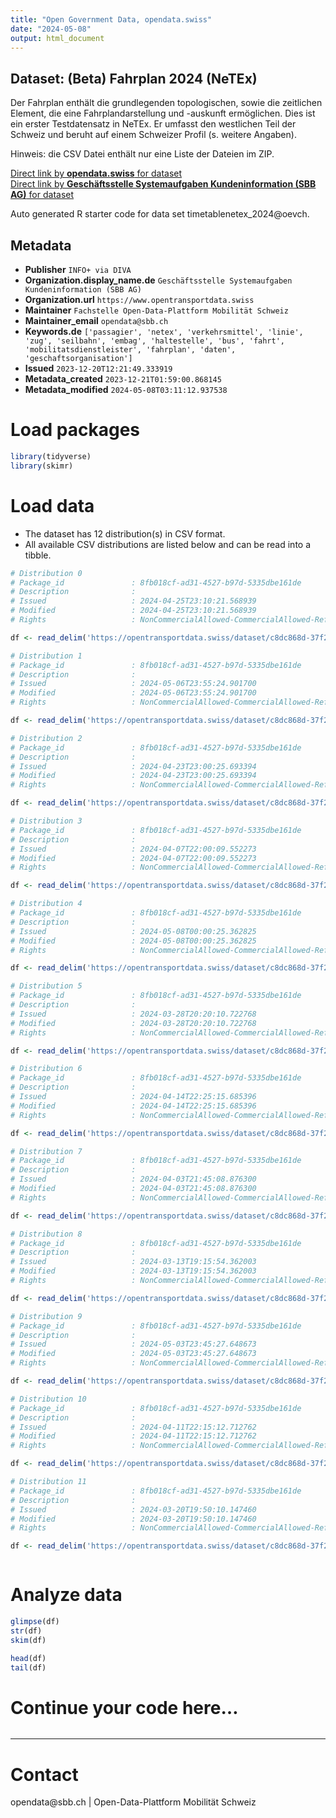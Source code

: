 ```yaml
---
title: "Open Government Data, opendata.swiss"
date: "2024-05-08"
output: html_document
---
```


## Dataset: (Beta) Fahrplan 2024 (NeTEx)

Der Fahrplan enthält die grundlegenden topologischen, sowie die zeitlichen Element, die eine Fahrplandarstellung und -auskunft ermöglichen. Dies ist ein erster Testdatensatz in NeTEx. Er umfasst den westlichen Teil der Schweiz und beruht auf einem Schweizer Profil (s. weitere Angaben).

Hinweis: die CSV Datei enthält nur eine Liste der Dateien im ZIP.


[Direct link by **opendata.swiss** for dataset](https://opendata.swiss/de/dataset/beta-fahrplan-2024-netex)<br>
[Direct link by **Geschäftsstelle Systemaufgaben Kundeninformation (SBB AG)** for dataset](https://opentransportdata.swiss/dataset/timetablenetex_2024)

Auto generated R starter code for data set timetablenetex_2024@oevch.

## Metadata

- **Publisher** `INFO+ via DIVA`
- **Organization.display_name.de** `Geschäftsstelle Systemaufgaben Kundeninformation (SBB AG)`
- **Organization.url** `https://www.opentransportdata.swiss`
- **Maintainer** `Fachstelle Open-Data-Plattform Mobilität Schweiz`
- **Maintainer_email** `opendata@sbb.ch`
- **Keywords.de** `['passagier', 'netex', 'verkehrsmittel', 'linie', 'zug', 'seilbahn', 'embag', 'haltestelle', 'bus', 'fahrt', 'mobilitatsdienstleister', 'fahrplan', 'daten', 'geschaftsorganisation']`
- **Issued** `2023-12-20T12:21:49.333919`
- **Metadata_created** `2023-12-21T01:59:00.868145`
- **Metadata_modified** `2024-05-08T03:11:12.937538`


# Load packages

```r

library(tidyverse)
library(skimr)

```

# Load data

-   The dataset has 12 distribution(s) in CSV format.
-   All available CSV distributions are listed below and can be read into a tibble.

```r

# Distribution 0
# Package_id               : 8fb018cf-ad31-4527-b97d-5335dbe161de
# Description              : 
# Issued                   : 2024-04-25T23:10:21.568939
# Modified                 : 2024-04-25T23:10:21.568939
# Rights                   : NonCommercialAllowed-CommercialAllowed-ReferenceRequired

df <- read_delim('https://opentransportdata.swiss/dataset/c8dc868d-37f2-494e-8ec8-e2c9c0e2f5ce/resource/425f99e2-75f5-4388-9387-e702919e7843/download/prod_netex_tt_1.10_che_ski_2024_oev-schweiz_readme_1_1_202404250904.csv')

# Distribution 1
# Package_id               : 8fb018cf-ad31-4527-b97d-5335dbe161de
# Description              : 
# Issued                   : 2024-05-06T23:55:24.901700
# Modified                 : 2024-05-06T23:55:24.901700
# Rights                   : NonCommercialAllowed-CommercialAllowed-ReferenceRequired

df <- read_delim('https://opentransportdata.swiss/dataset/c8dc868d-37f2-494e-8ec8-e2c9c0e2f5ce/resource/2545e11b-b6f8-411a-a87b-ddc88379fc84/download/prod_netex_tt_1.10_che_ski_2024_oev-schweiz_readme_1_1_202405060905.csv')

# Distribution 2
# Package_id               : 8fb018cf-ad31-4527-b97d-5335dbe161de
# Description              : 
# Issued                   : 2024-04-23T23:00:25.693394
# Modified                 : 2024-04-23T23:00:25.693394
# Rights                   : NonCommercialAllowed-CommercialAllowed-ReferenceRequired

df <- read_delim('https://opentransportdata.swiss/dataset/c8dc868d-37f2-494e-8ec8-e2c9c0e2f5ce/resource/506441bd-1fe0-4c3d-8cbd-8693c3c08aac/download/prod_netex_tt_1.10_che_ski_2024_oev-schweiz_readme_1_1_202404221704.csv')

# Distribution 3
# Package_id               : 8fb018cf-ad31-4527-b97d-5335dbe161de
# Description              : 
# Issued                   : 2024-04-07T22:00:09.552273
# Modified                 : 2024-04-07T22:00:09.552273
# Rights                   : NonCommercialAllowed-CommercialAllowed-ReferenceRequired

df <- read_delim('https://opentransportdata.swiss/dataset/c8dc868d-37f2-494e-8ec8-e2c9c0e2f5ce/resource/661e6c35-14c7-4f01-a7a6-4b2927025eaa/download/prod_netex_tt_1.10_che_ski_2024_oev-schweiz_readme_1_1_202404070804.csv')

# Distribution 4
# Package_id               : 8fb018cf-ad31-4527-b97d-5335dbe161de
# Description              : 
# Issued                   : 2024-05-08T00:00:25.362825
# Modified                 : 2024-05-08T00:00:25.362825
# Rights                   : NonCommercialAllowed-CommercialAllowed-ReferenceRequired

df <- read_delim('https://opentransportdata.swiss/dataset/c8dc868d-37f2-494e-8ec8-e2c9c0e2f5ce/resource/5a231a09-fc9e-4112-a146-b7e059015658/download/prod_netex_tt_1.10_che_ski_2024_oev-schweiz_readme_1_1_202402280602.csv')

# Distribution 5
# Package_id               : 8fb018cf-ad31-4527-b97d-5335dbe161de
# Description              : 
# Issued                   : 2024-03-28T20:20:10.722768
# Modified                 : 2024-03-28T20:20:10.722768
# Rights                   : NonCommercialAllowed-CommercialAllowed-ReferenceRequired

df <- read_delim('https://opentransportdata.swiss/dataset/c8dc868d-37f2-494e-8ec8-e2c9c0e2f5ce/resource/2f1fed48-9fa6-44e6-a762-470320ff4069/download/prod_netex_tt_1.10_che_ski_2024_oev-schweiz_readme_1_1_202403270603.csv')

# Distribution 6
# Package_id               : 8fb018cf-ad31-4527-b97d-5335dbe161de
# Description              : 
# Issued                   : 2024-04-14T22:25:15.685396
# Modified                 : 2024-04-14T22:25:15.685396
# Rights                   : NonCommercialAllowed-CommercialAllowed-ReferenceRequired

df <- read_delim('https://opentransportdata.swiss/dataset/c8dc868d-37f2-494e-8ec8-e2c9c0e2f5ce/resource/157bc39b-08ea-4258-8957-1a327741e347/download/prod_netex_tt_1.10_che_ski_2024_oev-schweiz_readme_1_1_202404140804.csv')

# Distribution 7
# Package_id               : 8fb018cf-ad31-4527-b97d-5335dbe161de
# Description              : 
# Issued                   : 2024-04-03T21:45:08.876300
# Modified                 : 2024-04-03T21:45:08.876300
# Rights                   : NonCommercialAllowed-CommercialAllowed-ReferenceRequired

df <- read_delim('https://opentransportdata.swiss/dataset/c8dc868d-37f2-494e-8ec8-e2c9c0e2f5ce/resource/f44549be-9ae6-40b8-8f57-89c28d536182/download/prod_netex_tt_1.10_che_ski_2024_oev-schweiz_readme_1_1_202404030604.csv')

# Distribution 8
# Package_id               : 8fb018cf-ad31-4527-b97d-5335dbe161de
# Description              : 
# Issued                   : 2024-03-13T19:15:54.362003
# Modified                 : 2024-03-13T19:15:54.362003
# Rights                   : NonCommercialAllowed-CommercialAllowed-ReferenceRequired

df <- read_delim('https://opentransportdata.swiss/dataset/c8dc868d-37f2-494e-8ec8-e2c9c0e2f5ce/resource/c3933ec1-f392-493f-ae37-d0a44071bfcd/download/prod_netex_tt_1.10_che_ski_2024_oev-schweiz_readme_1_1_202403130603.csv')

# Distribution 9
# Package_id               : 8fb018cf-ad31-4527-b97d-5335dbe161de
# Description              : 
# Issued                   : 2024-05-03T23:45:27.648673
# Modified                 : 2024-05-03T23:45:27.648673
# Rights                   : NonCommercialAllowed-CommercialAllowed-ReferenceRequired

df <- read_delim('https://opentransportdata.swiss/dataset/c8dc868d-37f2-494e-8ec8-e2c9c0e2f5ce/resource/1952cbde-f2b4-4056-8e1f-55e3c4485b7c/download/prod_netex_tt_1.10_che_ski_2024_oev-schweiz_readme_1_1_202405020905.csv')

# Distribution 10
# Package_id               : 8fb018cf-ad31-4527-b97d-5335dbe161de
# Description              : 
# Issued                   : 2024-04-11T22:15:12.712762
# Modified                 : 2024-04-11T22:15:12.712762
# Rights                   : NonCommercialAllowed-CommercialAllowed-ReferenceRequired

df <- read_delim('https://opentransportdata.swiss/dataset/c8dc868d-37f2-494e-8ec8-e2c9c0e2f5ce/resource/eaf528dc-7ac4-4550-a472-9f10da4260b8/download/prod_netex_tt_1.10_che_ski_2024_oev-schweiz_readme_1_1_202404110804.csv')

# Distribution 11
# Package_id               : 8fb018cf-ad31-4527-b97d-5335dbe161de
# Description              : 
# Issued                   : 2024-03-20T19:50:10.147460
# Modified                 : 2024-03-20T19:50:10.147460
# Rights                   : NonCommercialAllowed-CommercialAllowed-ReferenceRequired

df <- read_delim('https://opentransportdata.swiss/dataset/c8dc868d-37f2-494e-8ec8-e2c9c0e2f5ce/resource/5c290ef1-cbe4-434c-a7bb-fb78e3a5b537/download/prod_netex_tt_1.10_che_ski_2024_oev-schweiz_readme_1_1_202403200603.csv')



```

# Analyze data

```r

glimpse(df)
str(df)
skim(df)

head(df)
tail(df)

```

# Continue your code here...

```r

```

------------------------------------------------------------------------

# Contact

opendata@sbb.ch | Open-Data-Plattform Mobilität Schweiz
